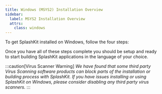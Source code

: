 ```yaml
---
title: Windows (MSYS2) Installation Overview
sidebar:
  label: MSYS2 Installation Overview
  attrs:
    class: windows
---
```


To get SplashKit installed on Windows, follow the four steps:


<CardGrid>
  <LinkCard
  title="Install MSYS2 and Command Line Tools"
  description="Step 1"
  href="/installation/windows-msys2/step-1/"
  />
  <LinkCard
  title="Install SplashKit"
  description="Step 2"
  href="/installation/windows-msys2/step-2/"
  />
  <LinkCard
  title="Install Visual Studio Code"
  description="Step 3"
  href="/installation/windows-msys2/step-3/"
  />
  <LinkCard
  title="Install Language Specific Tools"
  description="Step 4"
  href="/installation/windows-msys2/step-4/"
  />
</CardGrid >

Once you have all of these steps complete you should be setup and ready to
start building SplashKit applications in the language of your choice.

:::caution[Virus Scanner Warning]
_We have found that some third party Virus Scanning software products can block
parts of the installation or building process with SplashKit. If you have
issues installing or using SplashKit on Windows, please consider disabling
any third party virus scanners._
:::

